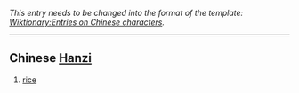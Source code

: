 ''This entry needs to be changed into the format of the template: [[Wiktionary:Entries on Chinese characters]].''

----

== Chinese [[Hanzi]] ==
# [[rice]]